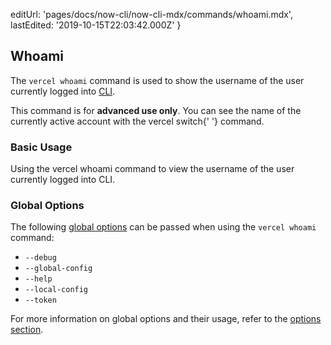 
  editUrl: 'pages/docs/now-cli/now-cli-mdx/commands/whoami.mdx',
  lastEdited: '2019-10-15T22:03:42.000Z'
}

## Whoami

The `vercel whoami` command is used to show the username of the user currently logged into [<ProductShortName /> CLI](/download).

<Note type="warning">
  This command is for <b>advanced use only</b>. You can see the name of the
  currently active account with the <InlineCode>vercel switch</InlineCode>{' '}
  command.
</Note>

### Basic Usage

<Snippet dark text="vercel whoami" />
<Caption>Using the <InlineCode>vercel whoami</InlineCode> command to view the username of the user currently logged into <ProductShortName /> CLI.</Caption>

### Global Options

The following [global options](#options) can be passed when using the `vercel whoami` command:

- `--debug`
- `--global-config`
- `--help`
- `--local-config`
- `--token`

For more information on global options and their usage, refer to the [options section](#options).
